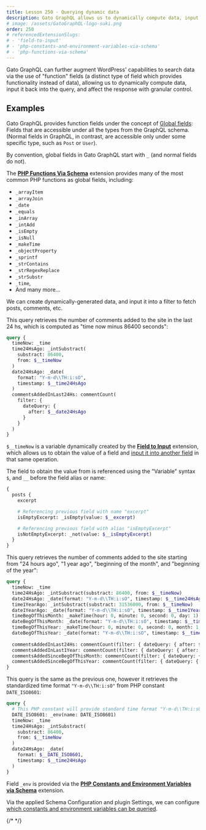 ```yaml
---
title: Lesson 250 - Querying dynamic data
description: Gato GraphQL allows us to dynamically compute data, input it back into the query, and affect the response with granular control. Here is how.
# image: /assets/GatoGraphQL-logo-suki.png
order: 250
# referencedExtensionSlugs:
# - 'field-to-input'
# - 'php-constants-and-environment-variables-via-schema'
# - 'php-functions-via-schema'
---
```


Gato GraphQL can further augment WordPress' capabilities to search data via the use of "function" fields (a distinct type of field which provides functionality instead of data), allowing us to dynamically compute data, input it back into the query, and affect the response with granular control.

## Examples

<Banner type="info">

Gato GraphQL provides function fields under the concept of [Global fields](/features/global-fields/): Fields that are accessible under all the types from the GraphQL schema. (Normal fields in GraphQL, in contrast, are accessible only under some specific type, such as `Post` or `User`).

By convention, global fields in Gato GraphQL start with `_` (and normal fields do not).

The [**PHP Functions Via Schema**](/extensions/php-functions-via-schema/) extension provides many of the most common PHP functions as global fields, including:

- `_arrayItem`
- `_arrayJoin`
- `_date`
- `_equals`
- `_inArray`
- `_intAdd`
- `_isEmpty`
- `_isNull`
- `_makeTime`
- `_objectProperty`
- `_sprintf`
- `_strContains`
- `_strRegexReplace`
- `_strSubstr`
- `_time`,
- And many more...

</Banner>

We can create dynamically-generated data, and input it into a filter to fetch posts, comments, etc.

This query retrieves the number of comments added to the site in the last 24 hs, which is computed as "time now minus 86400 seconds":

```graphql
query {
  timeNow: _time  
  time24HsAgo: _intSubstract(
    substract: 86400,
    from: $__timeNow
  )
  date24HsAgo: _date(
    format: "Y-m-d\\TH:i:sO",
    timestamp: $__time24HsAgo
  )  
  commentsAddedInLast24Hs: commentCount(
    filter: {
      dateQuery: {
        after: $__date24HsAgo
      }
    }
  ) 
}
```

<Banner type="info">

`$__timeNow` is a variable dynamically created by the [**Field to Input**](/extensions/field-to-input/) extension, which allows us to obtain the value of a field and [input it into another field](/guides/schema/using-field-to-input/) in that same operation.

The field to obtain the value from is referenced using the "Variable" syntax `$`, and `__` before the field alias or name:

```graphql
{
  posts {
    excerpt

    # Referencing previous field with name "excerpt"
    isEmptyExcerpt: _isEmpty(value: $__excerpt)

    # Referencing previous field with alias "isEmptyExcerpt"
    isNotEmptyExcerpt: _not(value: $__isEmptyExcerpt)
  }
}
```

</Banner>

This query retrieves the number of comments added to the site starting from "24 hours ago", "1 year ago", "beginning of the month", and "beginning of the year":

```graphql
query {
  timeNow: _time  
  time24HsAgo: _intSubstract(substract: 86400, from: $__timeNow)
  date24HsAgo: _date(format: "Y-m-d\\TH:i:sO", timestamp: $__time24HsAgo)  
  time1YearAgo: _intSubstract(substract: 31536000, from: $__timeNow)
  date1YearAgo: _date(format: "Y-m-d\\TH:i:sO", timestamp: $__time1YearAgo)
  timeBegOfThisMonth: _makeTime(hour: 0, minute: 0, second: 0, day: 1)
  dateBegOfThisMonth: _date(format: "Y-m-d\\TH:i:sO", timestamp: $__timeBegOfThisMonth)
  timeBegOfThisYear: _makeTime(hour: 0, minute: 0, second: 0, month: 1, day: 1)
  dateBegOfThisYear: _date(format: "Y-m-d\\TH:i:sO", timestamp: $__timeBegOfThisYear)
  
  commentsAddedInLast24Hs: commentCount(filter: { dateQuery: { after: $__date24HsAgo } } )  
  commentsAddedInLast1Year: commentCount(filter: { dateQuery: { after: $__date1YearAgo } } )  
  commentsAddedSinceBegOfThisMonth: commentCount(filter: { dateQuery: { after: $__dateBegOfThisMonth } } )  
  commentsAddedSinceBegOfThisYear: commentCount(filter: { dateQuery: { after: $__dateBegOfThisYear } } )
}
```

This query is the same as the previous one, however it retrieves the standardized time format `"Y-m-d\\TH:i:sO"` from PHP constant `DATE_ISO8601`:

```graphql
query {
  # This PHP constant will provide standard time format "Y-m-d\\TH:i:sO"
  DATE_ISO8601: _env(name: DATE_ISO8601)
  timeNow: _time  
  time24HsAgo: _intSubstract(
    substract: 86400,
    from: $__timeNow
  )
  date24HsAgo: _date(
    format: $__DATE_ISO8601,
    timestamp: $__time24HsAgo
  )
}
```

<Banner type="info">

Field `_env` is provided via the [**PHP Constants and Environment Variables via Schema**](/extensions/php-constants-and-environment-variables-via-schema/) extension.

Via the applied Schema Configuration and plugin Settings, we can configure [which constants and environment variables can be queried](/guides/config/configuring-what-environment-variables-and-php-constants-can-be-queried/).

{/* <!-- ![Defining the entries on the Schema Configuration](/extensions/php-constants-and-environment-variables-via-schema/docs/images/environment-fields-schema-configuration-entries.png "Defining the entries on the Schema Configuration") --> */}

</Banner>
